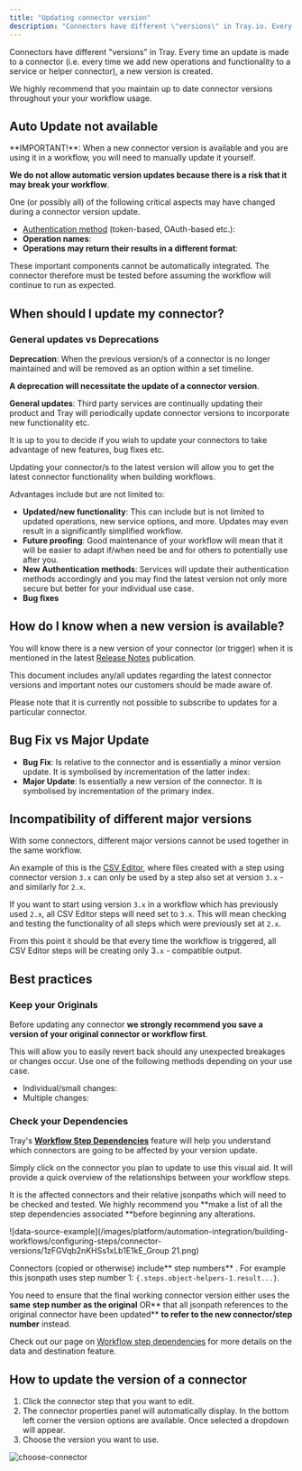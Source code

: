 ```yaml
---
title: "Updating connector version"
description: "Connectors have different \"versions\" in Tray.io. Every time an update is made to a connector (i.e. every time we add new operations and functionality to a service or helper connector), a new version is created."
---
```


Connectors have different "versions" in Tray. Every time an update is made to a connector (i.e. every time we add new operations and functionality to a service or helper connector), a new version is created.

We highly recommend that you maintain up to date connector versions throughout your your workflow usage.

## Auto Update not available

<Warning>
**IMPORTANT!**: When a new connector version is available and you are using it in a workflow, you will need to manually update it yourself.
</Warning>

**We do not allow automatic version updates because there is a risk that it may break your workflow**.

One (or possibly all) of the following critical aspects may have changed during a connector version update. 

- [Authentication method](/platform/connectors/authenticating-connectors/) (token-based, OAuth-based etc.):
- **Operation names**:
- **Operations may return their results in a different format**:

These important components cannot be automatically integrated. The connector therefore must be tested before assuming the workflow will continue to run as expected.

## When should I update my connector?

### General updates vs Deprecations

**Deprecation**: When the previous version/s of a connector is no longer maintained and will be removed as an option within a set timeline.

**A deprecation will necessitate the update of a connector version**.

**General updates**: Third party services are continually updating their product and Tray will periodically update connector versions to incorporate new functionality etc.

It is up to you to decide if you wish to update your connectors to take advantage of new features, bug fixes etc.

Updating your connector/s to the latest version will allow you to get the latest connector functionality when building workflows.

Advantages include but are not limited to:

- **Updated/new functionality**: This can include but is not limited to updated operations, new service options, and more. Updates may even result in a significantly simplified workflow.
- **Future proofing**: Good maintenance of your workflow will mean that it will be easier to adapt if/when need be and for others to potentially use after you.
- **New Authentication methods**: Services will update their authentication methods accordingly and you may find the latest version not only more secure but better for your individual use case.
- **Bug fixes**

## How do I know when a new version is available?

You will know there is a new version of your connector (or trigger) when it is mentioned in the latest [Release Notes](https://tray.io/documentation/releases/) publication.

This document includes any/all updates regarding the latest connector versions and important notes our customers should be made aware of.

Please note that it is currently not possible to subscribe to updates for a particular connector.

## Bug Fix vs Major Update

- **Bug Fix**: Is relative to the connector and is essentially a minor version update. It is symbolised by incrementation of the latter index:
- **Major Update**: Is essentially a new version of the connector. It is symbolised by incrementation of the primary index.

## Incompatibility of different major versions

With some connectors, different major versions cannot be used together in the same workflow.

An example of this is the [CSV Editor](https://tray.io/documentation/connectors/core/csv-editor/), where files created with a step using connector version `3.x` can only be used by a step also set at version `3.x` - and similarly for `2.x`.

If you want to start using version `3.x` in a workflow which has previously used `2.x`, all CSV Editor steps will need set to `3.x`. This will mean checking and testing the functionality of all steps which were previously set at `2.x`.

From this point it should be that every time the workflow is triggered, all CSV Editor steps will be creating only 3`.x` - compatible output.

## Best practices

### Keep your Originals

Before updating any connector **we strongly recommend you save a version of your original connector or workflow first**.

This will allow you to easily revert back should any unexpected breakages or changes occur. Use one of the following methods depending on your use case.

- Individual/small changes:
- Multiple changes:

### Check your Dependencies

Tray's [**Workflow Step Dependencies**](https://tray.io/documentation/tray-uac/building-automations/build-ui-shortcuts/workflow-step-dependencies/) feature will help you understand which connectors are going to be affected by your version update. 

Simply click on the connector you plan to update to use this visual aid. It will provide a quick overview of the relationships between your workflow steps. 

It is the affected connectors and their relative jsonpaths which will need to be checked and tested. We highly recommend you **make a list of all the step dependencies associated **before beginning any alterations.

![data-source-example](/images/platform/automation-integration/building-workflows/configuring-steps/connector-versions/1zFGVqb2nKHSs1xLb1E1kE_Group 21.png)

Connectors (copied or otherwise) include** step numbers** . For example this jsonpath uses step number 1: `{.steps.object-helpers-1.result...}`.

You need to ensure that the final working connector version either uses the **same** **step  number as the original** OR** that all jsonpath references to the original connector have been updated** **to refer to the new connector/step number** instead.

Check out our page on [Workflow step dependencies](https://tray.io/documentation/platform/workflow-step-dependencies/#examples) for more details on the data and destination feature.

## How to update the version of a connector

1. Click the connector step that you want to edit.
2. The connector properties panel will automatically display. In the bottom left corner the version options are available. Once selected a dropdown will appear. 
3. Choose the version you want to use.

![choose-connector](/images/platform/automation-integration/building-workflows/configuring-steps/connector-versions/63774a80-ad0eda65_version-1-2.png)
